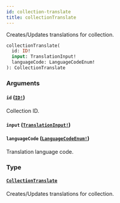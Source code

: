 ```yaml
---
id: collection-translate
title: collectionTranslate
---
```


Creates/Updates translations for collection.

```graphql
collectionTranslate(
  id: ID!
  input: TranslationInput!
  languageCode: LanguageCodeEnum!
): CollectionTranslate

```

### Arguments

#### `id` ([`ID!`](/api-reference/scalars/id.mdx))

Collection ID.

#### `input` ([`TranslationInput!`](/api-reference/inputs/translation-input.mdx))

#### `languageCode` ([`LanguageCodeEnum!`](/api-reference/enums/language-code-enum.mdx))

Translation language code.

### Type

#### [`CollectionTranslate`](/api-reference/objects/collection-translate.mdx)

Creates/Updates translations for collection.
